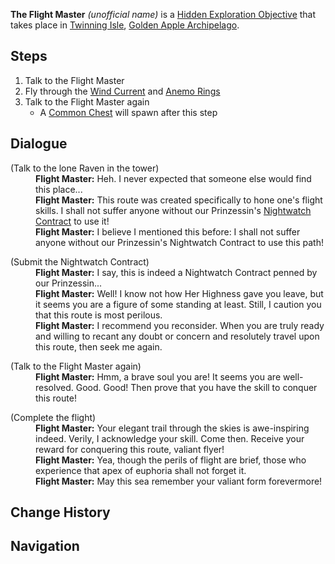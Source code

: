 {{Hidden Exploration Objectives Infobox
|image      = Nachtraben Airlines Flight Master Context.png
|type       = Quest-Like
|req        = [[Immernachtreich Apokalypse]]
|loc        = [[Twinning Isle/2.8|Twinning Isle]], [[Golden Apple Archipelago/2.8|Golden Apple Archipelago]]
|area       = Golden Apple Archipelago
|subarea    = Twinning Isle
|characters = Traveler
}}
'''The Flight Master''' ''(unofficial name)'' is a [[Hidden Exploration Objective]] that takes place in [[Twinning Isle/2.8|Twinning Isle]], [[Golden Apple Archipelago/2.8|Golden Apple Archipelago]].

==Steps==
# Talk to the Flight Master
# Fly through the [[Wind Current]] and [[Anemo Ring]]s
# Talk to the Flight Master again
#* A [[Common Chest]] will spawn after this step

==Dialogue==
{{Dialogue start}}
;(Talk to the lone Raven in the tower)
:'''Flight Master:''' Heh. I never expected that someone else would find this place...
:'''Flight Master:''' This route was created specifically to hone one's flight skills. I shall not suffer anyone without our Prinzessin's [[Nightwatch Contract]] to use it!
:'''Flight Master:''' I believe I mentioned this before: I shall not suffer anyone without our Prinzessin's Nightwatch Contract to use this path!

;(Submit the Nightwatch Contract)
:'''Flight Master:''' I say, this is indeed a Nightwatch Contract penned by our Prinzessin...
:'''Flight Master:''' Well! I know not how Her Highness gave you leave, but it seems you are a figure of some standing at least. Still, I caution you that this route is most perilous.
:'''Flight Master:''' I recommend you reconsider. When you are truly ready and willing to recant any doubt or concern and resolutely travel upon this route, then seek me again.

;(Talk to the Flight Master again)
:'''Flight Master:''' Hmm, a brave soul you are! It seems you are well-resolved. Good. Good! Then prove that you have the skill to conquer this route!

;(Complete the flight)
:'''Flight Master:''' Your elegant trail through the skies is awe-inspiring indeed. Verily, I acknowledge your skill. Come then. Receive your reward for conquering this route, valiant flyer!
:'''Flight Master:''' Yea, though the perils of flight are brief, those who experience that apex of euphoria shall not forget it.
:'''Flight Master:''' May this sea remember your valiant form forevermore!
{{Dialogue end}}

==Change History==
{{Change History|2.8}}

==Navigation==
{{Hidden Exploration Objective Navbox}}